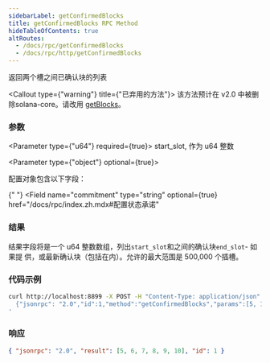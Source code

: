 ```yaml
---
sidebarLabel: getConfirmedBlocks
title: getConfirmedBlocks RPC Method
hideTableOfContents: true
altRoutes:
  - /docs/rpc/getConfirmedBlocks
  - /docs/rpc/http/getConfirmedBlocks
---
```


返回两个槽之间已确认块的列表

<Callout type={"warning"} title={"已弃用的方法"}>
  该方法预计在 v2.0 中被删除solana-core。请改用
  [getBlocks](/docs/rpc/http/getblocks)。
</Callout>

<DocSideBySide>

<DocLeftSide>

### 参数

<Parameter type={"u64"} required={true}>
  start_slot, 作为 u64 整数
</Parameter>

<Parameter type={"object"} optional={true}>

配置对象包含以下字段：

{" "}
<Field
  name="commitment"
  type="string"
  optional={true}
  href="/docs/rpc/index.zh.mdx#配置状态承诺"
></Field>

</Parameter>

### 结果

结果字段将是一个 u64 整数数组，列出`start_slot`和之间的确认块`end_slot`- 如果提
供，或最新确认块（包括在内）。允许的最大范围是 500,000 个插槽。

</DocLeftSide>

<DocRightSide>

### 代码示例

```bash
curl http://localhost:8899 -X POST -H "Content-Type: application/json" -d '
  {"jsonrpc": "2.0","id":1,"method":"getConfirmedBlocks","params":[5, 10]}
'
```

### 响应

```json
{ "jsonrpc": "2.0", "result": [5, 6, 7, 8, 9, 10], "id": 1 }
```

</DocRightSide>
</DocSideBySide>
